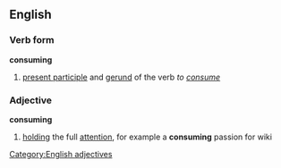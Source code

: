 ==English==
===Verb form===
'''consuming'''
#[[present participle]] and [[gerund]] of the verb ''to [[consume]]''
===Adjective===
'''consuming'''
#[[holding]] the full [[attention]], for example a '''consuming''' passion for wiki
[[Category:English adjectives]]